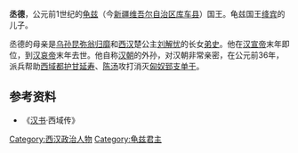 '''丞德'''，公元前1世纪的[[龟兹|龟兹]]（今[[新疆维吾尔自治区|新疆维吾尔自治区]][[库车县|库车县]]）国王。龟兹国王[[绛宾|绛宾]]的儿子。

丞德的母亲是[[乌孙|乌孙]][[昆弥|昆弥]][[翁归靡|翁归靡]]和[[西汉|西汉]]楚公主[[刘解忧|刘解忧]]的长女[[弟史|弟史]]。他在[[汉宣帝|汉宣帝]]末年即位，到[[汉哀帝|汉哀帝]]末年去世。他自称[[汉朝|汉朝]]的外孙，对汉朝非常亲密，在公元前36年，派兵帮助[[西域都护|西域都护]][[甘延寿|甘延寿]]、[[陈汤|陈汤]]攻打消灭[[匈奴|匈奴]][[郅支单于|郅支单于]]。

{{ahnentafel-compact5
|style=font-size: 90%; line-height: 110%;
|border=1
|boxstyle=padding-top: 0; padding-bottom: 0;
|boxstyle_1=background-color: #fcc;
|boxstyle_2=background-color: #fb9;
|boxstyle_3=background-color: #ffc;
|boxstyle_4=background-color: #bfc;
|boxstyle_5=background-color: #9fe;
|1= '''丞德'''
|2= '''父亲'''<br />龟兹国王[[绛宾|绛宾]]
|3= '''母亲'''<br />[[弟史|弟史]]
|4= 
|5= 
|6= '''外祖父'''<br />[[乌孙|乌孙]][[昆弥|昆弥]][[翁归靡|翁归靡]]
|7= '''外祖母'''<br />楚公主[[刘解忧|刘解忧]]
|8= 
|9=
|10= 
|11= 
|12= '''外祖父之父'''<br />[[大禄|大禄]]
|13= 
|14= '''外祖母之父'''<br />楚王[[刘戊|刘戊]]
|15= 
|16= 
|17= 
|18= 
|19= 
|20= 
|21= 
|22= 
|23= 
|24= '''外祖父之祖父'''<br />[[猎骄靡|猎骄靡]]
|25= 
|26= 
|27= 
|28= '''外祖母之祖父'''<br />楚王[[刘郢|刘郢]]
|29= 
|30= 
|31= 
}}</center>
</div></div>
==参考资料==
*《[[汉书|汉书]]·西域传》
{{start box}}
{{s-before|[[绛宾|绛宾]]}}
{{s-title|[[龟兹|龟兹]][[国王|国王]]|前1世纪中后期}}
{{s-after|[[弘_(龟兹王)|弘]]}}
{{end box}}
[[Category:西汉政治人物|Category:西汉政治人物]]
[[Category:龟兹君主|Category:龟兹君主]]